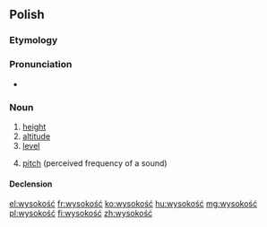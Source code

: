 ==Polish==
{{wikipedia|lang=pl|dab=Wysokość}}
===Etymology===
{{suffix|wysoki|ość|lang=pl}}

===Pronunciation===
* {{audio|Pl-wysokość.ogg|audio}}

===Noun===
{{head|pl|noun|g=f}}

# [[height]]
# [[altitude]]
# [[level]]
# {{context|acoustics|lang=pl}} [[pitch]] (perceived frequency of a sound)

====Declension====
{{pl-decl-noun-ść|wysokoś}}

[[el:wysokość]]
[[fr:wysokość]]
[[ko:wysokość]]
[[hu:wysokość]]
[[mg:wysokość]]
[[pl:wysokość]]
[[fi:wysokość]]
[[zh:wysokość]]
